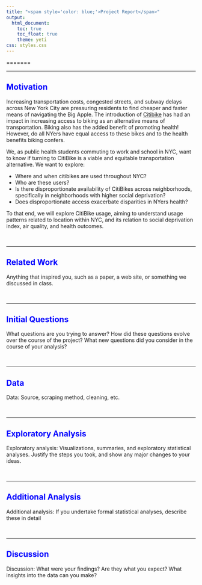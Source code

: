 ```yaml
---
title: "<span style='color: blue;'>Project Report</span>"
output: 
  html_document:
    toc: true
    toc_float: true
    theme: yeti
css: styles.css
---
```


=======
  &nbsp;

***

## <span style='color: blue;'>Motivation</span>

Increasing transportation costs, congested streets, and subway delays across New York City are pressuring residents to find cheaper and faster means of navigating the Big Apple. The introduction of [Citibike](https://citibikenyc.com/) has had an impact in increasing access to biking as an alternative means of transportation. Biking also has the added benefit of promoting health! However, do all NYers have equal access to these bikes and to the health benefits biking confers.

We, as public health students commuting to work and school in NYC, want to know if turning to CitiBike is a viable and equitable transportation alternative. We want to explore:

  * Where and when citibikes are used throughout NYC?
  * Who are these users? 
  * Is there disproportionate availability of CitiBikes across neighborhoods, specifically in neighborhoods with higher social deprivation?
  * Does disproportionate access exacerbate disparities in NYers health? 

To that end, we will explore CitiBike usage, aiming to understand usage patterns related to location within NYC, and its relation to social deprivation index, air quality, and health outcomes. 

  &nbsp;

***

## <span style='color: blue;'>Related Work</span>

Anything that inspired you, such as a paper, a web site, or something we discussed in class.

  &nbsp;

***

## <span style='color: blue;'>Initial Questions</span>

What questions are you trying to answer? How did these questions evolve over the course of the project? What new questions did you consider in the course of your analysis?

  &nbsp;

***

## <span style='color: blue;'>Data</span>

Data: Source, scraping method, cleaning, etc.

  &nbsp;

***

## <span style='color: blue;'>Exploratory Analysis</span>
Exploratory analysis: Visualizations, summaries, and exploratory statistical analyses. Justify the steps you took, and show any major changes to your ideas.

  &nbsp;

***

## <span style='color: blue;'>Additional Analysis</span>
Additional analysis: If you undertake formal statistical analyses, describe these in detail

  &nbsp;

***

## <span style='color: blue;'>Discussion</span>
Discussion: What were your findings? Are they what you expect? What insights into the data can you make?
